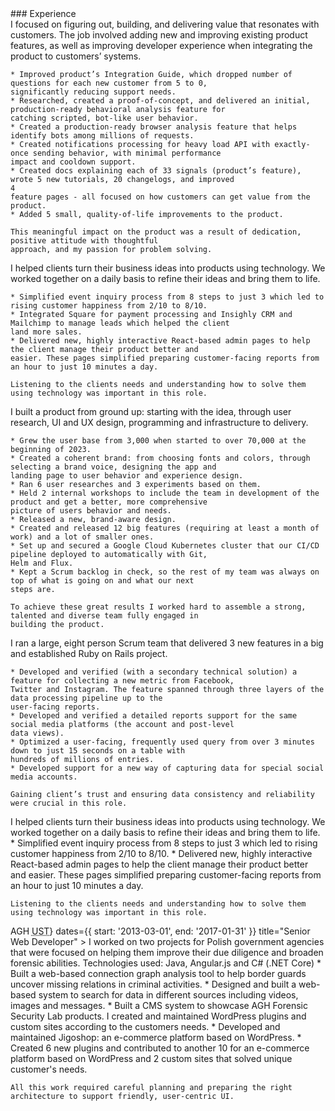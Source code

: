 <ResumeSectionHeader color="accent">
  ### Experience
</ResumeSectionHeader>

<div className="border-l border-accent ml-2 my-6 pl-6 flex flex-col gap-10">
  <ResumeExperience
    company="Castle Intelligence Inc."
    dates={{ start: '2024-01-01', end: '2025-02-01' }}
    title="Staff Software Engineer"
  >
    I focused on figuring out, building, and delivering value that resonates with customers. The job involved adding new
    and improving existing product features, as well as improving developer experience when integrating the product to
    customers’ systems.

    * Improved product’s Integration Guide, which dropped number of questions for each new customer from 5 to 0,
    significantly reducing support needs.
    * Researched, created a proof-of-concept, and delivered an initial, production-ready behavioral analysis feature for
    catching scripted, bot-like user behavior.
    * Created a production-ready browser analysis feature that helps identify bots among millions of requests.
    * Created notifications processing for heavy load API with exactly-once sending behavior, with minimal performance
    impact and cooldown support.
    * Created docs explaining each of 33 signals (product’s feature), wrote 5 new tutorials, 20 changelogs, and improved
    4
    feature pages - all focused on how customers can get value from the product.
    * Added 5 small, quality-of-life improvements to the product.

    This meaningful impact on the product was a result of dedication, positive attitude with thoughtful
    approach, and my passion for problem solving.
  </ResumeExperience>
  <ResumeExperience
    company="u2i LLC"
    dates={{ start: '2023-05-01', end: '2023-12-31' }}
    title="Senior Software Engineer"
  >
    I helped clients turn their business ideas into products using technology. We worked together on a daily basis to
    refine their ideas and bring them to life.

    * Simplified event inquiry process from 8 steps to just 3 which led to rising customer happiness from 2/10 to 8/10.
    * Integrated Square for payment processing and Insighly CRM and Mailchimp to manage leads which helped the client
    land more sales.
    * Delivered new, highly interactive React-based admin pages to help the client manage their product better and
    easier. These pages simplified preparing customer-facing reports from an hour to just 10 minutes a day.

    Listening to the clients needs and understanding how to solve them using technology was important in this role.
  </ResumeExperience>
  <ResumeExperience
    company="u2i LLC (RetroTool)"
    dates={{ start: '2020-03-01', end: '2023-05-01' }}
    title="Product Manager"
  >
    I built a product from ground up: starting with the idea, through user research, UI and UX design, programming and
    infrastructure to delivery.

    * Grew the user base from 3,000 when started to over 70,000 at the beginning of 2023.
    * Created a coherent brand: from choosing fonts and colors, through selecting a brand voice, designing the app and
    landing page to user behavior and experience design.
    * Ran 6 user researches and 3 experiments based on them.
    * Held 2 internal workshops to include the team in development of the product and get a better, more comprehensive
    picture of users behavior and needs.
    * Released a new, brand-aware design.
    * Created and released 12 big features (requiring at least a month of work) and a lot of smaller ones.
    * Set up and secured a Google Cloud Kubernetes cluster that our CI/CD pipeline deployed to automatically with Git,
    Helm and Flux.
    * Kept a Scrum backlog in check, so the rest of my team was always on top of what is going on and what our next
    steps are.

    To achieve these great results I worked hard to assemble a strong, talented and diverse team fully engaged in
    building the product.
  </ResumeExperience>
  <ResumeExperience
    company="u2i LLC"
    dates={{ start: '2019-02-01', end: '2020-02-28' }}
    title="Tech Lead"
  >
    I ran a large, eight person Scrum team that delivered 3 new features in a big and
    established Ruby on Rails project.

    * Developed and verified (with a secondary technical solution) a feature for collecting a new metric from Facebook,
    Twitter and Instagram. The feature spanned through three layers of the data processing pipeline up to the
    user-facing reports.
    * Developed and verified a detailed reports support for the same social media platforms (the account and post-level
    data views).
    * Optimized a user-facing, frequently used query from over 3 minutes down to just 15 seconds on a table with
    hundreds of millions of entries.
    * Developed support for a new way of capturing data for special social media accounts.

    Gaining client’s trust and ensuring data consistency and reliability were crucial in this role.
  </ResumeExperience>
  <ResumeExperience
    company="u2i LLC"
    dates={{ start: '2017-02-01', end: '2019-01-31' }}
    title="Software Engineer"
  >
    I helped clients turn their business ideas into products using technology. We worked together on a daily basis to
    refine their ideas and bring them to life.
    * Simplified event inquiry process from 8 steps to just 3 which led to rising customer happiness from 2/10 to 8/10.
    * Delivered new, highly interactive React-based admin pages to help the client manage their product better and
    easier. These pages simplified preparing customer-facing reports from an hour to just 10 minutes a day.

    Listening to the clients needs and understanding how to solve them using technology was important in this role.
  </ResumeExperience>
  <ResumeExperience
    company={<>AGH <abbr title="University of Science and Technology">UST</abbr></>}
    dates={{ start: '2013-03-01', end: '2017-01-31' }}
    title="Senior Web Developer"
  >
    I worked on two projects for Polish government agencies that were focused on helping them improve their due
    diligence and broaden forensic abilities. Technologies used: Java, Angular.js and C# (.NET Core)
    * Built a web-based connection graph analysis tool to help border guards uncover missing relations in criminal
    activities.
    * Designed and built a web-based system to search for data in different sources including videos, images and
    messages.
    * Built a CMS system to showcase AGH Forensic Security Lab products.
  </ResumeExperience>
  <ResumeExperience
    company="OptArt"
    dates={{ start: '2008-01-01', end: '2015-05-31' }}
    title="WordPress Plugins Developer"
  >
    I created and maintained WordPress plugins and custom sites according to the customers needs.
    * Developed and maintained Jigoshop: an e-commerce platform based on WordPress.
    * Created 6 new plugins and contributed to another 10 for an e-commerce platform based on WordPress and 2 custom
    sites that solved unique customer's needs.

    All this work required careful planning and preparing the right architecture to support friendly, user-centric UI.
  </ResumeExperience>
</div>
